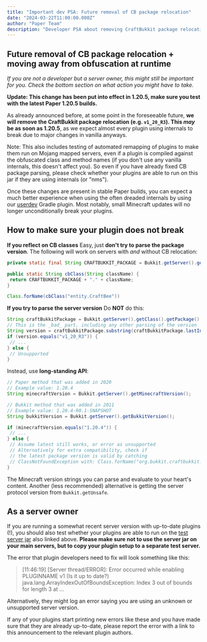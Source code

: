 ```yaml
---
title: "Important dev PSA: Future removal of CB package relocation"
date: "2024-03-22T11:00:00.000Z"
author: "Paper Team"
description: "Developer PSA about removing CraftBukkit package relocation with guidance for plugin authors on migration and compatibility."
---
```


## Future removal of CB package relocation + moving away from obfuscation at runtime

_If you are not a developer but a server owner, this might still be important for you. Check the bottom section on what action you might have to take._

**Update: This change has been put into effect in 1.20.5, make sure you test with the latest Paper 1.20.5 builds.**

As already announced before, at some point in the foreseeable future, **we will remove the CraftBukkit package relocation (e.g. `v1_20_R3`). This _may_ be as soon as 1.20.5**, as we expect almost every plugin using internals to break due to major changes in vanilla anyways.

Note: This also includes testing of automated remapping of plugins to make them run on Mojang mapped servers, even if a plugin is compiled against the obfuscated class and method names (if you don't use any vanilla internals, this doesn't affect you). So even if you have already fixed CB package parsing, please check whether your plugins are able to run on this jar if they are using internals (or "nms").

Once these changes are present in stable Paper builds, you can expect a much better experience when using the often dreaded internals by using our [userdev](https://docs.papermc.io/paper/dev/userdev) Gradle plugin. Most notably, small Minecraft updates will no longer unconditionally break your plugins.

## How to make sure your plugin does not break

**If you reflect on CB classes**
Easy, just **don't try to parse the package version**. The following will work on servers with _and_ without CB relocation:

```java
private static final String CRAFTBUKKIT_PACKAGE = Bukkit.getServer().getClass().getPackage().getName();

public static String cbClass(String className) {
 return CRAFTBUKKIT_PACKAGE + "." + className;
}

Class.forName(cbClass("entity.CraftBee"))
```

**If you try to parse the server version**
Do **NOT** do this:

```java
String craftBukkitPackage = Bukkit.getServer().getClass().getPackage().getName();
// This is the _bad_ part, including any other parsing of the version
String version = craftBukkitPackage.substring(craftBukkitPackage.lastIndexOf('.') + 1);
if (version.equals("v1_20_R3")) {
 // ...
} else {
 // Unsupported
}
```

Instead, use **long-standing API**:

```java
// Paper method that was added in 2020
// Example value: 1.20.4
String minecraftVersion = Bukkit.getServer().getMinecraftVersion();

// Bukkit method that was added in 2011
// Example value: 1.20.4-R0.1-SNAPSHOT
String bukkitVersion = Bukkit.getServer().getBukkitVersion();

if (minecraftVersion.equals("1.20.4")) {
 // ...
} else {
 // Assume latest still works, or error as unsupported
 // Alternatively for extra compatibility, check if
 // the latest package version is valid by catching
 // ClassNotFoundException with: Class.forName("org.bukkit.craftbukkit.v1_20_R3.CraftServer")
}
```

The Minecraft version strings you can parse and evaluate to your heart's content. Another (less recommended) alternative is getting the server protocol version from `Bukkit.getUnsafe`.

## As a server owner

If you are running a somewhat recent server version with up-to-date plugins (!), you should also test whether your plugins are able to run on the [test server jar](https://github.com/PaperMC/testing/releases/tag/no-relocation) also linked above. **Please make sure not to use the server jar on your main servers, but to copy your plugin setup to a separate test server.**

The error that plugin developers need to fix will look something like this:

> [11:46:19] [Server thread/ERROR]: Error occurred while enabling PLUGINNAME v1 (Is it up to date?)
> java.lang.ArrayIndexOutOfBoundsException: Index 3 out of bounds for length 3
> at ...

Alternatively, they might log an error saying you are using an unknown or unsupported server version.

If any of your plugins start printing new errors like these and you have made sure that they are already up-to-date, please report the error with a link to this announcement to the relevant plugin authors.
